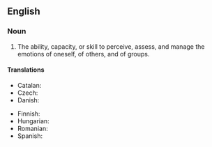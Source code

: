 ==English==
{{wikipedia}}

===Noun===
{{en-noun|~}}

# {{lb|en|psychology}} The ability, capacity, or skill to perceive, assess, and manage the emotions of oneself, of others, and of groups.

====Translations====
{{trans-top|ability}}
* Catalan: {{t+|ca|intel·ligència emocional|f}}
* Czech: {{t|cs|emoční inteligence|f}}
* Danish: {{t|da|følelsesmæssig intelligens|c}}
{{trans-mid}}
* Finnish: {{t|fi|tunneäly}}
* Hungarian: {{t|hu|érzelmi intelligencia}}
* Romanian: {{t|ro|inteligență emoțională|f}}
* Spanish: {{t+|es|inteligencia emocional|f}}
{{trans-bottom}}